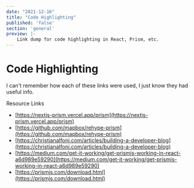 ```yaml
---
date: "2021-12-16"
title: "Code Highlighting"
published: 'false'
section: 'general'
preview: |-
    Link dump for code highlighting in React, Prism, etc.
---
```


# Code Highlighting

I can't remember how each of these links were used, I just know they had useful info.

Resource Links

- [https://nextjs-prism.vercel.app/prism](https://nextjs-prism.vercel.app/prism)
- [https://github.com/mapbox/rehype-prism](https://github.com/mapbox/rehype-prism)
- [https://christianalfoni.com/articles/building-a-developer-blog](https://christianalfoni.com/articles/building-a-developer-blog)
- [https://medium.com/get-it-working/get-prismjs-working-in-react-a6d989e59290](https://medium.com/get-it-working/get-prismjs-working-in-react-a6d989e59290)
- [https://prismjs.com/download.html](https://prismjs.com/download.html)
